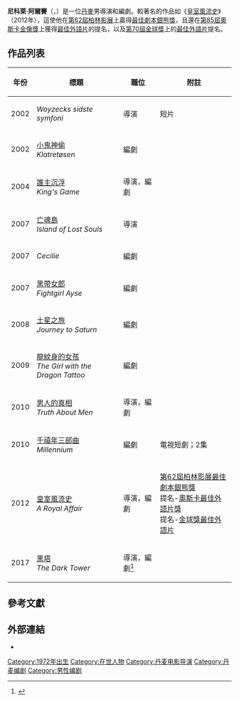 {{noteTA
|G1=Show
|G2=Movie
|G3=TV
}}
{{藝人
| type            = 導演
| name            = 尼科萊·阿爾賽
| foreignname     = Nikolaj Arcel
| image           =
| imagesize       = 
| caption         =
| birth_name      = 
| birth_date      = {{Birth date and age|1972|08|25|df=yes}}
| birth_place     = {{DEN}}[[哥本哈根|哥本哈根]]
| nationality     = {{DEN}}
| othername       =
| occupation      = 導演，編劇
| yearsactive     = 2002年至今
| spouse          = 
| website         =
| awards          = '''[[最佳劇本銀熊獎|最佳劇本銀熊獎]]'''<br>2012年 《[[皇室風流史|皇室風流史]]》
}}
'''尼科萊·阿爾賽'''（{{lang-en|'''Nikolaj Arcel'''}}，{{bd|1972年|8月25日}}）是一位[[丹麥|丹麥]]男導演和編劇。較著名的作品如《[[皇室風流史|皇室風流史]]》（2012年），這使他在[[第62屆柏林影展|第62屆柏林影展]]上贏得[[最佳劇本銀熊獎|最佳劇本銀熊獎]]，且還在[[第85屆奧斯卡金像獎|第85屆奧斯卡金像獎]]上獲得[[奧斯卡最佳外語片歷屆得獎者和提名者|最佳外語片]]的提名，以及[[第70屆金球獎|第70屆金球獎]]上的[[金球獎最佳外語片|最佳外語片]]提名。

== 作品列表 ==
{| class="wikitable sortable"
|-
! 年份
! 標題
! 職位
! class="unsortable" | 附註
|-
| 2002
| ''Woyzecks sidste symfoni''
| 導演
| 短片
|-
| 2002
| [[小鬼神偷|小鬼神偷]]<br>''Klatretøsen''
| 編劇
|
|-
| 2004
| [[誰主沉浮|誰主沉浮]]<br>''King's Game''
| 導演，編劇
|
|-
| 2007
| [[亡魂島_(2007年電影)|亡魂島]]<br>''Island of Lost Souls''
| 導演
|
|-
| 2007
| ''Cecilie''
| 編劇
|
|-
| 2007
| [[黑帶女郎|黑帶女郎]]<br>''Fightgirl Ayse''
| 編劇
|
|-
| 2008
| [[土星之旅|土星之旅]]<br>''Journey to Saturn''
| 編劇
|
|-
| 2009
| [[龍紋身的女孩_(2009年電影)|龍紋身的女孩]]<br>''The Girl with the Dragon Tattoo''
| 編劇
|
|-
| 2010
| [[男人的真相|男人的真相]]<br>''Truth About Men''
| 導演，編劇
|
|-
| 2010
| [[千禧年三部曲_(電視短劇)|千禧年三部曲]]<br>''Millennium''
| 編劇
| 電視短劇；2集
|-
| 2012
| [[皇室風流史|皇室風流史]]<br>''A Royal Affair''
| 導演，編劇
| [[第62屆柏林影展|第62屆柏林影展]][[最佳劇本銀熊獎|最佳劇本銀熊獎]]<br>提名-[[奧斯卡最佳外語片獎|奧斯卡最佳外語片獎]]<br>提名-[[金球獎最佳外語片|金球獎最佳外語片]]
|-
| 2017
| [[黑塔_(電影)|黑塔]]<br>''The Dark Tower''
| 導演，編劇<ref>{{cite web|url=http://deadline.com/2015/07/the-dark-tower-nikolaj-arcel-stephen-king-anders-thomas-jensen-comic-con-1201473704/|title=Nikolaj Arcel Set For ‘Dark Tower Movie: Will Rewrite With Anders Thomas Jensen - Deadline|author=Mike Fleming Jr|work=Deadline|accessdate=2016-04-15|archive-date=2016-07-16|archive-url=https://web.archive.org/web/20160716025952/http://deadline.com/2015/07/the-dark-tower-nikolaj-arcel-stephen-king-anders-thomas-jensen-comic-con-1201473704/|dead-url=no}}</ref>
|
|}

==參考文獻==
{{reflist}}

==外部連結==
* {{IMDb name|1064048|Nikolaj Arcel}}

{{Nikolaj Arcel}}
{{Authority control}}
{{DEFAULTSORT:Arcel, Nikolaj}}
[[Category:1972年出生|Category:1972年出生]]
[[Category:在世人物|Category:在世人物]]
[[Category:丹麦电影导演|Category:丹麦电影导演]]
[[Category:丹麦编剧|Category:丹麦编剧]]
[[Category:男性编剧|Category:男性编剧]]